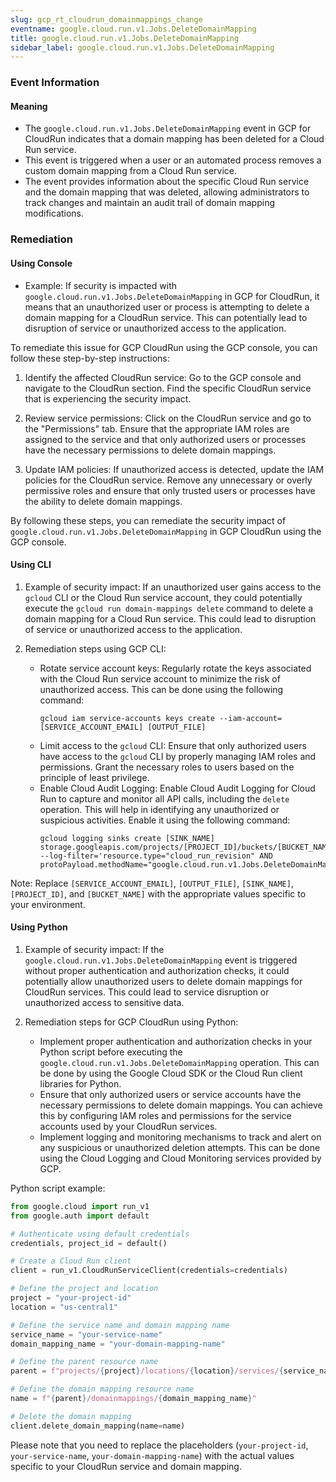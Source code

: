 ```yaml
--- 
slug: gcp_rt_cloudrun_domainmappings_change
eventname: google.cloud.run.v1.Jobs.DeleteDomainMapping
title: google.cloud.run.v1.Jobs.DeleteDomainMapping
sidebar_label: google.cloud.run.v1.Jobs.DeleteDomainMapping
---
```

                       
### Event Information

#### Meaning

- The `google.cloud.run.v1.Jobs.DeleteDomainMapping` event in GCP for CloudRun indicates that a domain mapping has been deleted for a Cloud Run service.
- This event is triggered when a user or an automated process removes a custom domain mapping from a Cloud Run service.
- The event provides information about the specific Cloud Run service and the domain mapping that was deleted, allowing administrators to track changes and maintain an audit trail of domain mapping modifications.

### Remediation

#### Using Console

- Example: If security is impacted with `google.cloud.run.v1.Jobs.DeleteDomainMapping` in GCP for CloudRun, it means that an unauthorized user or process is attempting to delete a domain mapping for a CloudRun service. This can potentially lead to disruption of service or unauthorized access to the application.

To remediate this issue for GCP CloudRun using the GCP console, you can follow these step-by-step instructions:

1. Identify the affected CloudRun service: Go to the GCP console and navigate to the CloudRun section. Find the specific CloudRun service that is experiencing the security impact.

2. Review service permissions: Click on the CloudRun service and go to the "Permissions" tab. Ensure that the appropriate IAM roles are assigned to the service and that only authorized users or processes have the necessary permissions to delete domain mappings.

3. Update IAM policies: If unauthorized access is detected, update the IAM policies for the CloudRun service. Remove any unnecessary or overly permissive roles and ensure that only trusted users or processes have the ability to delete domain mappings.

By following these steps, you can remediate the security impact of `google.cloud.run.v1.Jobs.DeleteDomainMapping` in GCP CloudRun using the GCP console.

#### Using CLI

1. Example of security impact: If an unauthorized user gains access to the `gcloud` CLI or the Cloud Run service account, they could potentially execute the `gcloud run domain-mappings delete` command to delete a domain mapping for a Cloud Run service. This could lead to disruption of service or unauthorized access to the application.

2. Remediation steps using GCP CLI:
   - Rotate service account keys: Regularly rotate the keys associated with the Cloud Run service account to minimize the risk of unauthorized access. This can be done using the following command:
     ```
     gcloud iam service-accounts keys create --iam-account=[SERVICE_ACCOUNT_EMAIL] [OUTPUT_FILE]
     ```
   - Limit access to the `gcloud` CLI: Ensure that only authorized users have access to the `gcloud` CLI by properly managing IAM roles and permissions. Grant the necessary roles to users based on the principle of least privilege.
   - Enable Cloud Audit Logging: Enable Cloud Audit Logging for Cloud Run to capture and monitor all API calls, including the `delete` operation. This will help in identifying any unauthorized or suspicious activities. Enable it using the following command:
     ```
     gcloud logging sinks create [SINK_NAME] storage.googleapis.com/projects/[PROJECT_ID]/buckets/[BUCKET_NAME] --log-filter='resource.type="cloud_run_revision" AND protoPayload.methodName="google.cloud.run.v1.Jobs.DeleteDomainMapping"'
     ```

Note: Replace `[SERVICE_ACCOUNT_EMAIL]`, `[OUTPUT_FILE]`, `[SINK_NAME]`, `[PROJECT_ID]`, and `[BUCKET_NAME]` with the appropriate values specific to your environment.

#### Using Python

1. Example of security impact: If the `google.cloud.run.v1.Jobs.DeleteDomainMapping` event is triggered without proper authentication and authorization checks, it could potentially allow unauthorized users to delete domain mappings for CloudRun services. This could lead to service disruption or unauthorized access to sensitive data.

2. Remediation steps for GCP CloudRun using Python:
   - Implement proper authentication and authorization checks in your Python script before executing the `google.cloud.run.v1.Jobs.DeleteDomainMapping` operation. This can be done by using the Google Cloud SDK or the Cloud Run client libraries for Python.
   - Ensure that only authorized users or service accounts have the necessary permissions to delete domain mappings. You can achieve this by configuring IAM roles and permissions for the service accounts used by your CloudRun services.
   - Implement logging and monitoring mechanisms to track and alert on any suspicious or unauthorized deletion attempts. This can be done using the Cloud Logging and Cloud Monitoring services provided by GCP.

Python script example:
```python
from google.cloud import run_v1
from google.auth import default

# Authenticate using default credentials
credentials, project_id = default()

# Create a Cloud Run client
client = run_v1.CloudRunServiceClient(credentials=credentials)

# Define the project and location
project = "your-project-id"
location = "us-central1"

# Define the service name and domain mapping name
service_name = "your-service-name"
domain_mapping_name = "your-domain-mapping-name"

# Define the parent resource name
parent = f"projects/{project}/locations/{location}/services/{service_name}"

# Define the domain mapping resource name
name = f"{parent}/domainmappings/{domain_mapping_name}"

# Delete the domain mapping
client.delete_domain_mapping(name=name)
```
Please note that you need to replace the placeholders (`your-project-id`, `your-service-name`, `your-domain-mapping-name`) with the actual values specific to your CloudRun service and domain mapping.


 